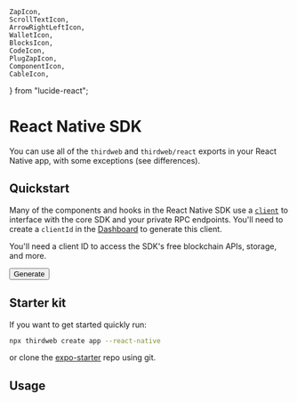 	ZapIcon,
	ScrollTextIcon,
	ArrowRightLeftIcon,
	WalletIcon,
	BlocksIcon,
	CodeIcon,
	PlugZapIcon,
	ComponentIcon,
	CableIcon,
} from "lucide-react";

# React Native SDK

You can use all of the `thirdweb` and `thirdweb/react` exports in your React Native app, with some exceptions (see differences).

## Quickstart

Many of the components and hooks in the React Native SDK use a [`client`](/typescript/v5/core/client) to interface with the core SDK and your private RPC endpoints. You'll need to create a `clientId` in the [Dashboard](https://thirdweb.com/create-api-key) to generate this client.

<Stack>

<ArticleIconCard
	title="Getting started"
	icon={ZapIcon}
	href="/react-native/v5/installation"
	description="Get started with the React Native SDK"
/>

<ArticleIconCard
	title="Differences from React"
	icon={ComponentIcon}
	href="/react-native/v5/differences"
	description="Get to know the differences between React and React Native usage"
/>

<Callout variant="info" title="Have you generated a client ID?">
	<div className="flex flex-col gap-4 items-start">
	<p>
		You'll need a client ID to access the SDK's free blockchain APIs, storage, and more.
	</p>
	<Link
			href="https://thirdweb.com/create-api-key"
			target="_blank"
		>
		<Button>
			Generate
		</Button>
		</Link>
	</div>
</Callout>

## Starter kit

If you want to get started quickly run:

```bash
npx thirdweb create app --react-native
```

or clone the [expo-starter](https://github.com/thirdweb-dev/expo-starter) repo using git.

<GithubTemplateCard
	title="Expo + thirdweb starter repo"
	descrption="A starter template for using the thirdweb package in a React Native app"
	href="https://github.com/thirdweb-dev/expo-starter"
/>


## Usage

<ArticleIconCard
	title="TypeScript"
	icon={TypeScriptIcon}
	href="/typescript/v5/client"
	description="Follow the TypeScript docs for functions and types"
/>

<ArticleIconCard
	title="React"
	icon={ReactIcon}
	href="/react/v5"
	description="Follow the React docs for hooks, providers and components"
/>

</Stack>
